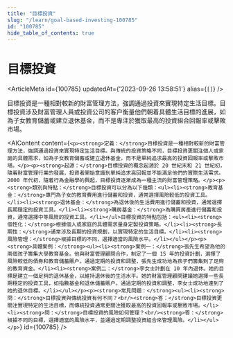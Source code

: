 ```yaml
---
title: "目標投資"
slug: "/learn/goal-based-investing-100785"
id: "100785"
hide_table_of_contents: true
---
```



# 目標投資

<ArticleMeta id={100785} updatedAt={'2023-09-26 13:58:51'} alias={`[]`} />
<div className='border-solid border-b border-t-0 my-4 border-[var(--ifm-color-gray-300)]' />

目標投資是一種相對較新的財富管理方法，強調通過投資來實現特定生活目標。目標投資涉及財富管理人員或投資公司的客户衡量他們朝着具體生活目標的進展，如為子女教育儲蓄或建立退休基金，而不是專注於獲取最高的投資組合回報率或擊敗市場。

<AIContent content={`<p><strong>定義：</strong>目標投資是一種相對較新的財富管理方法，強調通過投資來實現特定生活目標。與傳統的投資策略不同，目標投資更關注個人或家庭的具體需求，如為子女教育儲蓄或建立退休基金，而不是單純追求最高的投資回報率或擊敗市場。</p><p><strong>起源：</strong>目標投資的概念起源於 20 世紀末和 21 世紀初，隨着財富管理行業的發展，投資者開始意識到單純追求高回報並不能滿足他們的實際生活需求。2000 年代初，隨着行為金融學的興起，目標投資逐漸成為一種主流的財富管理策略。</p><p><strong>類別與特點：</strong>目標投資可以分為以下幾類：<ul><li><strong>教育基金：</strong>專門為子女的教育費用進行儲蓄和投資，通常選擇風險較低的投資工具。</li><li><strong>退休基金：</strong>為退休後的生活費用進行儲蓄和投資，通常選擇長期穩定的投資工具。</li><li><strong>購房基金：</strong>為購買房產進行儲蓄和投資，通常選擇中等風險的投資工具。</li></ul>目標投資的特點包括：<ul><li><strong>個性化：</strong>根據個人或家庭的具體需求量身定製投資策略。</li><li><strong>長期性：</strong>通常涉及長期的投資規劃，以實現特定的生活目標。</li><li><strong>風險管理：</strong>根據目標的不同，選擇適當的風險水平。</li></ul></p><p><strong>具體案例：</strong><ul><li><strong>案例一：</strong>張先生希望為他的兩個孩子籌集大學教育基金。他與財富管理顧問合作，制定了一個 15 年的投資計劃，選擇了風險較低的債券和教育儲蓄賬户。通過定期的投資和調整，張先生成功地為孩子們籌集到了足夠的教育資金。</li><li><strong>案例二：</strong>李女士計劃在 10 年內退休。她的目標是建立一個足夠的退休基金，以維持退休後的生活水平。她的財富管理顧問建議她選擇一些長期穩定的投資工具，如指數基金和退休儲蓄賬户。通過定期的投資和調整，李女士成功地達到了她的退休目標。</li></ul></p><p><strong>常見問題：</strong><ul><li><strong>問：</strong>目標投資與傳統投資有何不同？<br/><strong>答：</strong>目標投資更關注實現特定的生活目標，而傳統投資通常更關注獲取最高的投資回報率或擊敗市場。</li><li><strong>問：</strong>目標投資的風險如何管理？<br/><strong>答：</strong>根據不同的目標，選擇適當的風險水平，並通過定期調整投資組合來管理風險。</li></ul></p>`} id={100785} />
